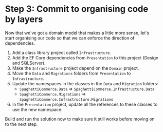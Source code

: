 # Step 3: Commit to organising code by layers
Now that we've got a domain model that makes a little more sense, let's start organising our code so that we can enforce the direction of dependencies.

1. Add a class library project called `Infrastructure`.
2. Add the EF Core dependencies from `Presentation` to this project (Design and SQLServer).
3. Make the `Infrastructure` project depend on the `Domain` project.
4. Move the `Data` and `Migrations` folders from `Presentation` to `Infrastructure`.
5. Update the namespaces in the classes in the `Data` and `Migration` folders:
    - `SpaghettiCommerce.Data` => `SpaghettiCommerce.Infrastructure.Data`
    - `SpaghettiCommerce.Migrations` => `SpaghettiCommerce.Infrastructure.Migrations`
7. In the `Presentation` project, update all the references to these classes to use the new namespace.

Build and run the solution now to make sure it still works before moving on to the next step.
